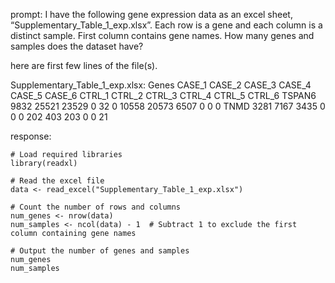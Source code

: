 prompt:
I have the following gene expression data as an excel sheet,  "Supplementary_Table_1_exp.xlsx". Each row is a gene and each column is a distinct sample. First column contains gene names. How many genes and samples does the dataset have?

here are first few lines of the file(s).

Supplementary_Table_1_exp.xlsx:
Genes	CASE_1	CASE_2	CASE_3	CASE_4	CASE_5	CASE_6	CTRL_1	CTRL_2	CTRL_3	CTRL_4	CTRL_5	CTRL_6
TSPAN6	9832	25521	23529	0	32	0	10558	20573	6507	0	0	 0
TNMD	3281	 7167	 3435	0	 0	0	  202	  403	 203	0	0	21


response:
```
# Load required libraries
library(readxl)

# Read the excel file
data <- read_excel("Supplementary_Table_1_exp.xlsx")

# Count the number of rows and columns
num_genes <- nrow(data)
num_samples <- ncol(data) - 1  # Subtract 1 to exclude the first column containing gene names

# Output the number of genes and samples
num_genes
num_samples
```
